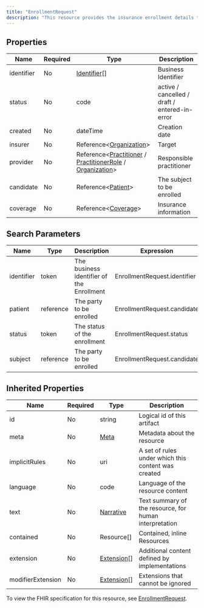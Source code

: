 ```yaml
---
title: "EnrollmentRequest"
description: "This resource provides the insurance enrollment details to the insurer regarding a specified coverage."
---
```


## Properties

| Name       | Required | Type                                                                                                                                                                                                    | Description                                   |
| ---------- | -------- | ------------------------------------------------------------------------------------------------------------------------------------------------------------------------------------------------------- | --------------------------------------------- |
| identifier | No       | [Identifier](/medical-api/fhir/data-types/identifier)[]                                                                                                                                                 | Business Identifier                           |
| status     | No       | code                                                                                                                                                                                                    | active / cancelled / draft / entered-in-error |
| created    | No       | dateTime                                                                                                                                                                                                | Creation date                                 |
| insurer    | No       | Reference&lt;[Organization](/medical-api/fhir/resources/organization)&gt;                                                                                                                               | Target                                        |
| provider   | No       | Reference&lt;[Practitioner](/medical-api/fhir/resources/practitioner) / [PractitionerRole](/medical-api/fhir/resources/practitionerrole) / [Organization](/medical-api/fhir/resources/organization)&gt; | Responsible practitioner                      |
| candidate  | No       | Reference&lt;[Patient](/medical-api/fhir/resources/patient)&gt;                                                                                                                                         | The subject to be enrolled                    |
| coverage   | No       | Reference&lt;[Coverage](/medical-api/fhir/resources/coverage)&gt;                                                                                                                                       | Insurance information                         |

## Search Parameters

| Name       | Type      | Description                               | Expression                   |
| ---------- | --------- | ----------------------------------------- | ---------------------------- |
| identifier | token     | The business identifier of the Enrollment | EnrollmentRequest.identifier |
| patient    | reference | The party to be enrolled                  | EnrollmentRequest.candidate  |
| status     | token     | The status of the enrollment              | EnrollmentRequest.status     |
| subject    | reference | The party to be enrolled                  | EnrollmentRequest.candidate  |

## Inherited Properties

| Name              | Required | Type                                                  | Description                                            |
| ----------------- | -------- | ----------------------------------------------------- | ------------------------------------------------------ |
| id                | No       | string                                                | Logical id of this artifact                            |
| meta              | No       | [Meta](/medical-api/fhir/data-types/meta)             | Metadata about the resource                            |
| implicitRules     | No       | uri                                                   | A set of rules under which this content was created    |
| language          | No       | code                                                  | Language of the resource content                       |
| text              | No       | [Narrative](/medical-api/fhir/data-types/narrative)   | Text summary of the resource, for human interpretation |
| contained         | No       | Resource[]                                            | Contained, inline Resources                            |
| extension         | No       | [Extension](/medical-api/fhir/data-types/extension)[] | Additional content defined by implementations          |
| modifierExtension | No       | [Extension](/medical-api/fhir/data-types/extension)[] | Extensions that cannot be ignored                      |

To view the FHIR specification for this resource, see [EnrollmentRequest](https://www.hl7.org/fhir/StructureDefinition/EnrollmentRequest).
